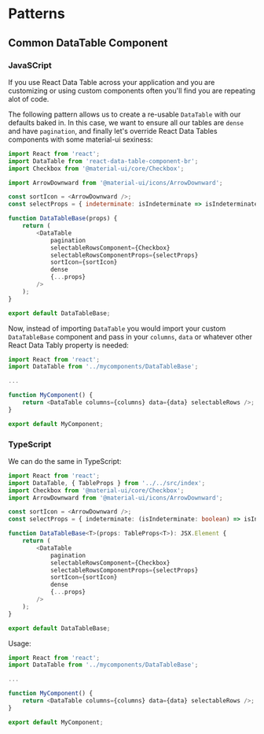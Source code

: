 
<Meta title="Getting Started/Patterns" id="getting-started-patterns" />

# Patterns

## Common DataTable Component

### JavaSCript

If you use React Data Table across your application and you are customizing or using custom components often you'll find you are repeating alot of code.

The following pattern allows us to create a re-usable `DataTable` with our defaults baked in. In this case, we want to ensure all our tables are `dense` and have `pagination`, and finally let's override React Data Tables components with some material-ui sexiness:

```js
import React from 'react';
import DataTable from 'react-data-table-component-br';
import Checkbox from '@material-ui/core/Checkbox';

import ArrowDownward from '@material-ui/icons/ArrowDownward';

const sortIcon = <ArrowDownward />;
const selectProps = { indeterminate: isIndeterminate => isIndeterminate };

function DataTableBase(props) {
	return (
		<DataTable
			pagination
			selectableRowsComponent={Checkbox}
			selectableRowsComponentProps={selectProps}
			sortIcon={sortIcon}
			dense
			{...props}
		/>
	);
}

export default DataTableBase;
```

Now, instead of importing `DataTable` you would import your custom `DataTableBase` component and pass in your `columns`, `data` or whatever other React Data Tably property is needed:

```js
import React from 'react';
import DataTable from '../mycomponents/DataTableBase';

...

function MyComponent() {
	return <DataTable columns={columns} data={data} selectableRows />;
}

export default MyComponent;
```

### TypeScript

We can do the same in TypeScript:

```ts
import React from 'react';
import DataTable, { TableProps } from '../../src/index';
import Checkbox from '@material-ui/core/Checkbox';
import ArrowDownward from '@material-ui/icons/ArrowDownward';

const sortIcon = <ArrowDownward />;
const selectProps = { indeterminate: (isIndeterminate: boolean) => isIndeterminate };

function DataTableBase<T>(props: TableProps<T>): JSX.Element {
	return (
		<DataTable
			pagination
			selectableRowsComponent={Checkbox}
			selectableRowsComponentProps={selectProps}
			sortIcon={sortIcon}
			dense
			{...props}
		/>
	);
}

export default DataTableBase;
```

Usage:

```ts
import React from 'react';
import DataTable from '../mycomponents/DataTableBase';

...

function MyComponent() {
	return <DataTable columns={columns} data={data} selectableRows />;
}

export default MyComponent;
```

